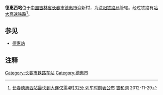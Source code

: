 {{Infobox China railway station 
|车站名称 = 德惠西站
|图片 = Dehuixi Station 4-May-2019.jpg
|图片介绍 = 
|其他名称 = 
|车站拼音 = Dehuixi
|英文名称 = Dehuixi Railway Station
|车站代码 = 
|电报码 = DXT
|拼音码 = DHX
|车站位置 = [[吉林省|吉林省]][[长春市|长春市]][[德惠市|德惠市]]
|归属 = [[沈阳铁路局|沈阳铁路局]]
|线路 = [[哈大客运专线|哈大客运专线]]
|车站等级 = 
|月台数目 = 2
|站台面 = 
|股道数目 = 4
|坐标 = {{coord|44|32|36.95|N|125|40|9.68|E|display=inline,title|source:wikidata}}
|网站 =
}}
'''德惠西站'''位于[[中国|中国]][[吉林省|吉林省]][[长春市|长春市]][[德惠市|德惠市]]迎新村，为[[沈阳铁路局|沈阳铁路局]]管辖。经过铁路有[[哈大高速铁路|哈大高速铁路]]<ref>[http://news.365jilin.com/changchun/20121129/432306.html 长春德惠西站最快到大连仅需4时32分 列车时刻表公布] {{Wayback|url=http://news.365jilin.com/changchun/20121129/432306.html |date=20141215024833 }} [[吉和网|吉和网]] 2012-11-29</ref>。

== 参见 ==
* [[德惠站|德惠站]]

==注释==
{{reflist}}

{{start rail box|[[中国铁路|中国铁路]]}}
{{s-inop|[[长春西站|长春西站]]|[[大连北站|大连北]]方向}}
{{s-line|[[哈大高速铁路|哈大高速铁路]]<br />← 84km 德惠西站 58km →}}
{{s-inop|[[扶余北站|扶余北站]]|[[哈尔滨西站|哈尔滨西]]方向}}
{{end box}}

{{哈大高速铁路}}
{{哈长联络线}}
[[Category:长春市铁路车站|Category:长春市铁路车站]]
[[Category:德惠市|Category:德惠市]]